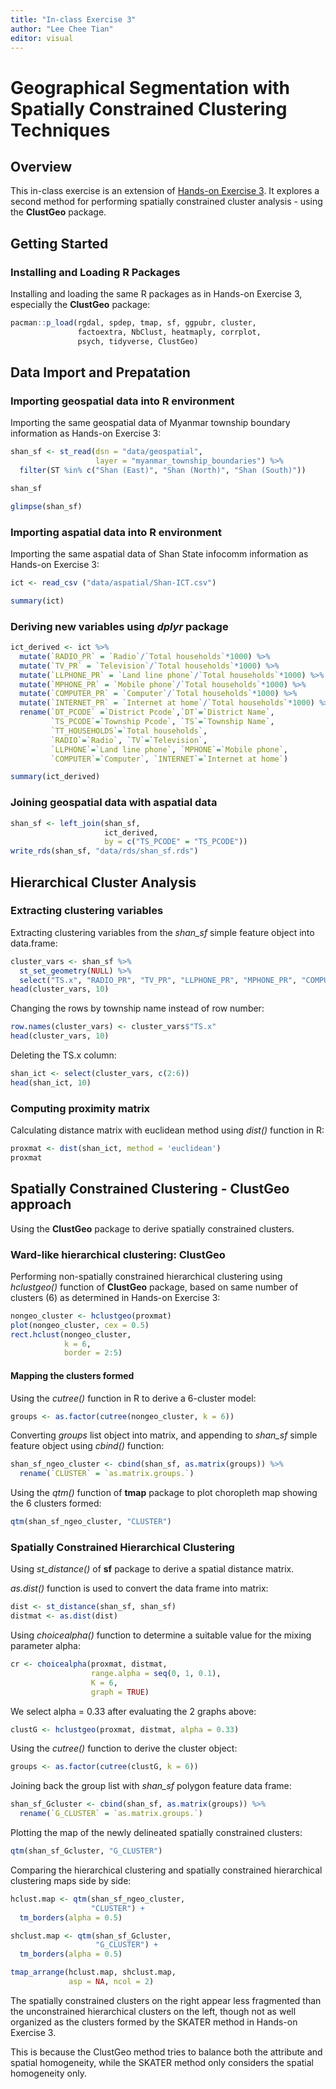 ```yaml
---
title: "In-class Exercise 3"
author: "Lee Chee Tian"
editor: visual
---
```


# Geographical Segmentation with Spatially Constrained Clustering Techniques

## Overview

This in-class exercise is an extension of [Hands-on Exercise 3](../../Hands-on_Ex/Hands-on_Ex3/hands-on_ex3.qmd). It explores a second method for performing spatially constrained cluster analysis - using the **ClustGeo** package.

## Getting Started

### Installing and Loading R Packages

Installing and loading the same R packages as in Hands-on Exercise 3, especially the **ClustGeo** package:

```r
pacman::p_load(rgdal, spdep, tmap, sf, ggpubr, cluster, 
               factoextra, NbClust, heatmaply, corrplot, 
               psych, tidyverse, ClustGeo)
```

## Data Import and Prepatation

### Importing geospatial data into R environment

Importing the same geospatial data of Myanmar township boundary information as Hands-on Exercise 3:

```r
shan_sf <- st_read(dsn = "data/geospatial", 
                   layer = "myanmar_township_boundaries") %>%
  filter(ST %in% c("Shan (East)", "Shan (North)", "Shan (South)"))
```

```r
shan_sf
```

```r
glimpse(shan_sf)
```

### Importing aspatial data into R environment

Importing the same aspatial data of Shan State infocomm information as Hands-on Exercise 3:

```r
ict <- read_csv ("data/aspatial/Shan-ICT.csv")
```

```r
summary(ict)
```

### Deriving new variables using *dplyr* package

```r
ict_derived <- ict %>%
  mutate(`RADIO_PR` = `Radio`/`Total households`*1000) %>%
  mutate(`TV_PR` = `Television`/`Total households`*1000) %>%
  mutate(`LLPHONE_PR` = `Land line phone`/`Total households`*1000) %>%
  mutate(`MPHONE_PR` = `Mobile phone`/`Total households`*1000) %>%
  mutate(`COMPUTER_PR` = `Computer`/`Total households`*1000) %>%
  mutate(`INTERNET_PR` = `Internet at home`/`Total households`*1000) %>%
  rename(`DT_PCODE` =`District Pcode`,`DT`=`District Name`,
         `TS_PCODE`=`Township Pcode`, `TS`=`Township Name`,
         `TT_HOUSEHOLDS`=`Total households`,
         `RADIO`=`Radio`, `TV`=`Television`, 
         `LLPHONE`=`Land line phone`, `MPHONE`=`Mobile phone`,
         `COMPUTER`=`Computer`, `INTERNET`=`Internet at home`) 
```

```r
summary(ict_derived)
```

### Joining geospatial data with aspatial data

```r
shan_sf <- left_join(shan_sf, 
                     ict_derived, 
                     by = c("TS_PCODE" = "TS_PCODE"))
write_rds(shan_sf, "data/rds/shan_sf.rds")
```

## Hierarchical Cluster Analysis

### Extracting clustering variables

Extracting clustering variables from the *shan_sf* simple feature object into data.frame:

```r
cluster_vars <- shan_sf %>%
  st_set_geometry(NULL) %>%
  select("TS.x", "RADIO_PR", "TV_PR", "LLPHONE_PR", "MPHONE_PR", "COMPUTER_PR")
head(cluster_vars, 10)
```

Changing the rows by township name instead of row number:

```r
row.names(cluster_vars) <- cluster_vars$"TS.x"
head(cluster_vars, 10)
```

Deleting the TS.x column:

```r
shan_ict <- select(cluster_vars, c(2:6))
head(shan_ict, 10)
```

### Computing proximity matrix

Calculating distance matrix with euclidean method using *dist()* function in R:

```r
proxmat <- dist(shan_ict, method = 'euclidean')
proxmat
```

## Spatially Constrained Clustering - ClustGeo approach

Using the **ClustGeo** package to derive spatially constrained clusters.

### Ward-like hierarchical clustering: ClustGeo

Performing non-spatially constrained hierarchical clustering using *hclustgeo()* function of **ClustGeo** package, based on same number of clusters (6) as determined in Hands-on Exercise 3:

```r
nongeo_cluster <- hclustgeo(proxmat)
plot(nongeo_cluster, cex = 0.5)
rect.hclust(nongeo_cluster, 
            k = 6, 
            border = 2:5)
```

#### Mapping the clusters formed

Using the *cutree()* function in R to derive a 6-cluster model:

```r
groups <- as.factor(cutree(nongeo_cluster, k = 6))
```

Converting *groups* list object into matrix, and appending to *shan_sf* simple feature object using *cbind()* function:

```r
shan_sf_ngeo_cluster <- cbind(shan_sf, as.matrix(groups)) %>%
  rename(`CLUSTER` = `as.matrix.groups.`)
```

Using the *qtm()* function of **tmap** package to plot choropleth map showing the 6 clusters formed:

```r
qtm(shan_sf_ngeo_cluster, "CLUSTER")
```

### Spatially Constrained Hierarchical Clustering

Using *st_distance()* of **sf** package to derive a spatial distance matrix.

*as.dist()* function is used to convert the data frame into matrix:

```r
dist <- st_distance(shan_sf, shan_sf)
distmat <- as.dist(dist)
```

Using *choicealpha()* function to determine a suitable value for the mixing parameter alpha:

```r
cr <- choicealpha(proxmat, distmat, 
                  range.alpha = seq(0, 1, 0.1), 
                  K = 6, 
                  graph = TRUE)
```

We select alpha = 0.33 after evaluating the 2 graphs above:

```r
clustG <- hclustgeo(proxmat, distmat, alpha = 0.33)
```

Using the *cutree()* function to derive the cluster object:

```r
groups <- as.factor(cutree(clustG, k = 6))
```

Joining back the group list with *shan_sf* polygon feature data frame:

```r
shan_sf_Gcluster <- cbind(shan_sf, as.matrix(groups)) %>%
  rename(`G_CLUSTER` = `as.matrix.groups.`)
```

Plotting the map of the newly delineated spatially constrained clusters:

```r
qtm(shan_sf_Gcluster, "G_CLUSTER")
```

Comparing the hierarchical clustering and spatially constrained hierarchical clustering maps side by side:

```r
hclust.map <- qtm(shan_sf_ngeo_cluster,
                  "CLUSTER") + 
  tm_borders(alpha = 0.5) 

shclust.map <- qtm(shan_sf_Gcluster,
                   "G_CLUSTER") + 
  tm_borders(alpha = 0.5) 

tmap_arrange(hclust.map, shclust.map,
             asp = NA, ncol = 2)
```

The spatially constrained clusters on the right appear less fragmented than the unconstrained hierarchical clusters on the left, though not as well organized as the clusters formed by the SKATER method in Hands-on Exercise 3.

This is because the ClustGeo method tries to balance both the attribute and spatial homogeneity, while the SKATER method only considers the spatial homogeneity only.
